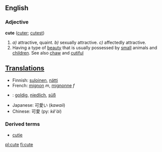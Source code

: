 ==English==
===Adjective===
'''cute''' ([[cuter]]; [[cutest]])
#''a)'' attractive, quaint. ''b)'' sexually attractive. ''c)'' affectedly attractive.
#Having a type of [[beauty]] that is usually possessed by [[small]] animals and [[children]]. See also [[chaw]] and [[cutiful]]

==[[Translation]]s==
*Finnish: [[suloinen]], [[nätti]]
*French: [[mignon]] ''m'', [[mignonne]] ''f''
*{{de}}: [[goldig]], [[niedlich]], [[süß]]
*Japanese: 可愛い (''kawaii'')
*Chinese: 可愛 (py: ''kě'ài'')

===Derived terms===
*[[cutie]]

[[pl:cute]]
[[fi:cute]]